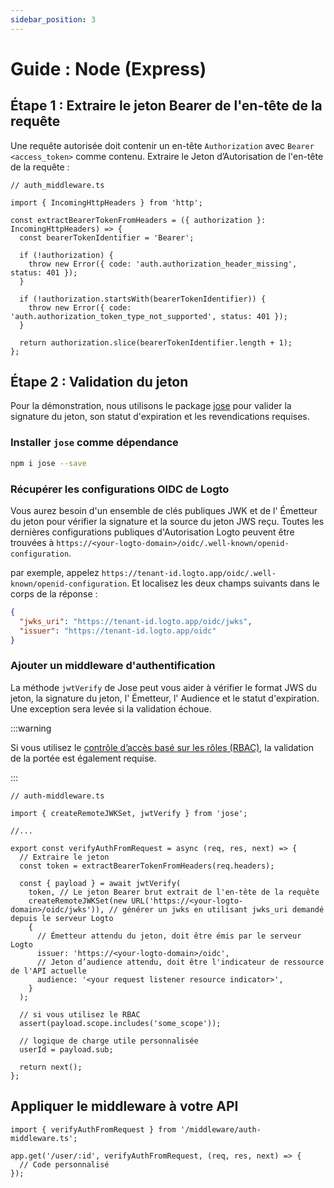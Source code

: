 ```yaml
---
sidebar_position: 3
---
```


# Guide : Node (Express)

## Étape 1 : Extraire le jeton Bearer de l'en-tête de la requête

Une requête autorisée doit contenir un en-tête `Authorization` avec `Bearer <access_token>` comme contenu. Extraire le Jeton d’Autorisation de l'en-tête de la requête :

```tsx
// auth_middleware.ts

import { IncomingHttpHeaders } from 'http';

const extractBearerTokenFromHeaders = ({ authorization }: IncomingHttpHeaders) => {
  const bearerTokenIdentifier = 'Bearer';

  if (!authorization) {
    throw new Error({ code: 'auth.authorization_header_missing', status: 401 });
  }

  if (!authorization.startsWith(bearerTokenIdentifier)) {
    throw new Error({ code: 'auth.authorization_token_type_not_supported', status: 401 });
  }

  return authorization.slice(bearerTokenIdentifier.length + 1);
};
```

## Étape 2 : Validation du jeton

Pour la démonstration, nous utilisons le package [jose](https://github.com/panva/jose) pour valider la signature du jeton, son statut d'expiration et les revendications requises.

### Installer `jose` comme dépendance

```bash
npm i jose --save
```

### Récupérer les configurations OIDC de Logto

Vous aurez besoin d'un ensemble de clés publiques JWK et de l' Émetteur du jeton pour vérifier la signature et la source du jeton JWS reçu. Toutes les dernières configurations publiques d'Autorisation Logto peuvent être trouvées à `https://<your-logto-domain>/oidc/.well-known/openid-configuration`.

par exemple, appelez `https://tenant-id.logto.app/oidc/.well-known/openid-configuration`. Et localisez les deux champs suivants dans le corps de la réponse :

```json
{
  "jwks_uri": "https://tenant-id.logto.app/oidc/jwks",
  "issuer": "https://tenant-id.logto.app/oidc"
}
```

### Ajouter un middleware d'authentification

La méthode `jwtVerify` de Jose peut vous aider à vérifier le format JWS du jeton, la signature du jeton, l' Émetteur, l' Audience et le statut d'expiration. Une exception sera levée si la validation échoue.

:::warning

Si vous utilisez le [contrôle d’accès basé sur les rôles (RBAC)](/authorization/role-based-access-control/protect-api-resources-with-rbac), la validation de la portée est également requise.

:::

```tsx
// auth-middleware.ts

import { createRemoteJWKSet, jwtVerify } from 'jose';

//...

export const verifyAuthFromRequest = async (req, res, next) => {
  // Extraire le jeton
  const token = extractBearerTokenFromHeaders(req.headers);

  const { payload } = await jwtVerify(
    token, // Le jeton Bearer brut extrait de l'en-tête de la requête
    createRemoteJWKSet(new URL('https://<your-logto-domain>/oidc/jwks')), // générer un jwks en utilisant jwks_uri demandé depuis le serveur Logto
    {
      // Émetteur attendu du jeton, doit être émis par le serveur Logto
      issuer: 'https://<your-logto-domain>/oidc',
      // Jeton d’audience attendu, doit être l'indicateur de ressource de l'API actuelle
      audience: '<your request listener resource indicator>',
    }
  );

  // si vous utilisez le RBAC
  assert(payload.scope.includes('some_scope'));

  // logique de charge utile personnalisée
  userId = payload.sub;

  return next();
};
```

## Appliquer le middleware à votre API

```tsx
import { verifyAuthFromRequest } from '/middleware/auth-middleware.ts';

app.get('/user/:id', verifyAuthFromRequest, (req, res, next) => {
  // Code personnalisé
});
```
